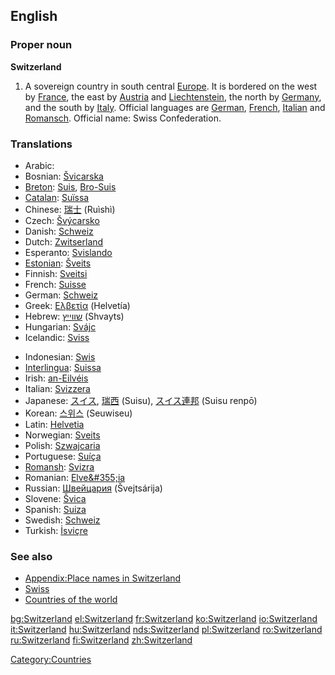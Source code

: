 ==English==

===Proper noun===
'''Switzerland'''
{{wikipedia}}
# A sovereign country in south central [[Europe]]. It is bordered on the west by [[France]], the east by [[Austria]] and [[Liechtenstein]], the north by [[Germany]], and the south by [[Italy]]. Official languages are [[German]], [[French]], [[Italian]] and [[Ladin|Romansch]]. Official name: Swiss Confederation.

===Translations===
{{top}}
*Arabic: {{ARchar|[[سويسرا]]}} {{Unicode|(suwísra)}} {{f}}
*Bosnian: [[Švicarska]] {{f}}
*[[Breton]]: [[Suis]], [[Bro-Suis]]
*[[Catalan]]: [[Suïssa]] {{f}}
*Chinese: [[瑞士]] (Ruìshì)
*Czech: [[Švýcarsko]] 
*Danish: [[Schweiz]]
*Dutch: [[Zwitserland]]
*Esperanto: [[Svislando]]
*[[Estonian]]: [[Šveits]]
*Finnish: [[Sveitsi]]
*French: [[Suisse]]
*German: [[Schweiz]] {{f}}
*Greek: [[Ελβετία]] (Helvetía) {{f}}
*Hebrew: [[שווייץ]] (Shvayts)
*Hungarian: [[Svájc]]
*Icelandic: [[Sviss]] {{f}}
{{mid}}
*Indonesian: [[Swis]]
*[[Interlingua]]: [[Suissa]]
*Irish: [[an-Eilvéis]] {{f}}
*Italian: [[Svizzera]] {{f}}
*Japanese: [[スイス]], [[瑞西]] (Suisu), [[スイス連邦]] (Suisu renpō)
*Korean: [[스위스]] (Seuwiseu)
*Latin: [[Helvetia]] {{f}}
*Norwegian: [[Sveits]]
*Polish: [[Szwajcaria]] {{f}}
*Portuguese: [[Suíça]] {{f}}
*[[Romansh]]: [[Svizra]] {{f}}
*Romanian: [[Elve&#355;ia]] {{f}}
*Russian: [[Швейцария]] (Švejtsárija) {{f}}
*Slovene: [[Švica]] {{f}}
*Spanish: [[Suiza]] {{f}}
*Swedish: [[Schweiz]]
*Turkish: [[İsviçre]]
{{bottom}}

===See also===
*[[Appendix:Place names in Switzerland]]
*[[Swiss]]
*[[Countries of the world]]

[[Category:Countries]]

[[bg:Switzerland]]
[[el:Switzerland]]
[[fr:Switzerland]]
[[ko:Switzerland]]
[[io:Switzerland]]
[[it:Switzerland]]
[[hu:Switzerland]]
[[nds:Switzerland]]
[[pl:Switzerland]]
[[ro:Switzerland]]
[[ru:Switzerland]]
[[fi:Switzerland]]
[[zh:Switzerland]]